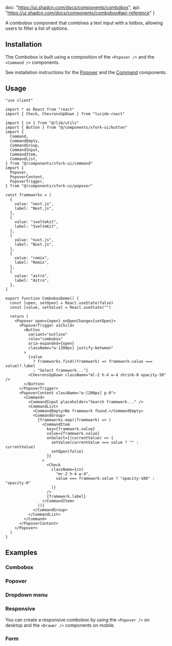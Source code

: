   doc: "https://ui.shadcn.com/docs/components/combobox",
  api: "https://ui.shadcn.com/docs/components/combobox#api-reference"
}

A combobox component that combines a text input with a listbox, allowing users to filter a list of options.

<ComponentPreview demoName="combobox-demo"  />

## Installation

The Combobox is built using a composition of the `<Popover />` and the `<Command />` components.

See installation instructions for the [Popover](/docs/components/popover#installation) and the [Command](/docs/components/command#installation) components.

## Usage

```tsx
"use client"

import * as React from "react"
import { Check, ChevronsUpDown } from "lucide-react"

import { cn } from "@/lib/utils"
import { Button } from "@/components/xfork-ui/button"
import {
  Command,
  CommandEmpty,
  CommandGroup,
  CommandInput,
  CommandItem,
  CommandList,
} from "@/components/xfork-ui/command"
import {
  Popover,
  PopoverContent,
  PopoverTrigger,
} from "@/components/xfork-ui/popover"

const frameworks = [
  {
    value: "next.js",
    label: "Next.js",
  },
  {
    value: "sveltekit",
    label: "SvelteKit",
  },
  {
    value: "nuxt.js",
    label: "Nuxt.js",
  },
  {
    value: "remix",
    label: "Remix",
  },
  {
    value: "astro",
    label: "Astro",
  },
]

export function ComboboxDemo() {
  const [open, setOpen] = React.useState(false)
  const [value, setValue] = React.useState("")

  return (
    <Popover open={open} onOpenChange={setOpen}>
      <PopoverTrigger asChild>
        <Button
          variant="outline"
          role="combobox"
          aria-expanded={open}
          className="w-[200px] justify-between"
        >
          {value
            ? frameworks.find((framework) => framework.value === value)?.label
            : "Select framework..."}
          <ChevronsUpDown className="ml-2 h-4 w-4 shrink-0 opacity-50" />
        </Button>
      </PopoverTrigger>
      <PopoverContent className="w-[200px] p-0">
        <Command>
          <CommandInput placeholder="Search framework..." />
          <CommandList>
            <CommandEmpty>No framework found.</CommandEmpty>
            <CommandGroup>
              {frameworks.map((framework) => (
                <CommandItem
                  key={framework.value}
                  value={framework.value}
                  onSelect={(currentValue) => {
                    setValue(currentValue === value ? "" : currentValue)
                    setOpen(false)
                  }}
                >
                  <Check
                    className={cn(
                      "mr-2 h-4 w-4",
                      value === framework.value ? "opacity-100" : "opacity-0"
                    )}
                  />
                  {framework.label}
                </CommandItem>
              ))}
            </CommandGroup>
          </CommandList>
        </Command>
      </PopoverContent>
    </Popover>
  )
}
```

## Examples

### Combobox

<ComponentPreview demoName="combobox-demo"  />

### Popover

<ComponentPreview demoName="combobox-popover"  />

### Dropdown menu

<ComponentPreview demoName="combobox-dropdown-menu"  />

### Responsive

You can create a responsive combobox by using the `<Popover />` on desktop and the `<Drawer />` components on mobile.

<ComponentPreview demoName="combobox-responsive"  />

### Form

<ComponentPreview demoName="combobox-form"  />